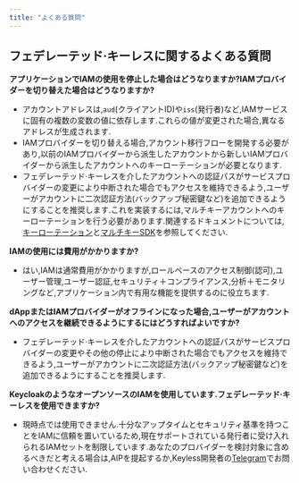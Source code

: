 ```yaml
---
title: "よくある質問"
---
```


## フェデレーテッド·キーレスに関するよくある質問

**アプリケーションでIAMの使用を停止した場合はどうなりますか?IAMプロバイダーを切り替えた場合はどうなりますか?**

- アカウントアドレスは,`aud`(クライアントID)や`iss`(発行者)など,IAMサービスに固有の複数の変数の値に依存します.これらの値が変更された場合,異なるアドレスが生成されます.
- IAMプロバイダーを切り替える場合,アカウント移行フローを開発する必要があり,以前のIAMプロバイダーから派生したアカウントから新しいIAMプロバイダーから派生したアカウントへのキーローテーションが必要となります.
- フェデレーテッド·キーレスを介したアカウントへの認証パスがサービスプロバイダーの変更により中断された場合でもアクセスを維持できるよう,ユーザーがアカウントに二次認証方法(バックアップ秘密鍵など)を追加できるようにすることを推奨します.これを実装するには,マルチキーアカウントへのキーローテーションを行う必要があります.関連するドキュメントについては,[キーローテーション](https://aptos.dev/en/build/guides/key-rotation)と[マルチキーSDK](https://aptos-labs.github.io/aptos-ts-sdk/@aptos-labs/ts-sdk-1.29.1/classes/MultiKeyAccount.html)を参照してください.

**IAMの使用には費用がかかりますか?**

- はい,IAMは通常費用がかかりますが,ロールベースのアクセス制御(認可),ユーザー管理,ユーザー認証,セキュリティ＋コンプライアンス,分析＋モニタリングなど,アプリケーション内で有用な機能を提供するのに役立ちます.

**dAppまたはIAMプロバイダーがオフラインになった場合,ユーザーがアカウントへのアクセスを継続できるようにするにはどうすればよいですか?**

- フェデレーテッド·キーレスを介したアカウントへの認証パスがサービスプロバイダーの変更やその他の停止により中断された場合でもアクセスを維持できるよう,ユーザーがアカウントに二次認証方法(バックアップ秘密鍵など)を追加できるようにすることを推奨します.

**KeycloakのようなオープンソースのIAMを使用しています.フェデレーテッド·キーレスを使用できますか?**

- 現時点では使用できません.十分なアップタイムとセキュリティ基準を持つことをIAMに信頼を置いているため,現在サポートされている発行者に受け入れられるIAMセットを制限しています.あなたのプロバイダーを検討対象に含めるべきだと考える場合は,AIPを提起するか,Keyless開発者の[Telegram](https://t.me/+h5CN-W35yUFiYzkx)でお問い合わせください.
